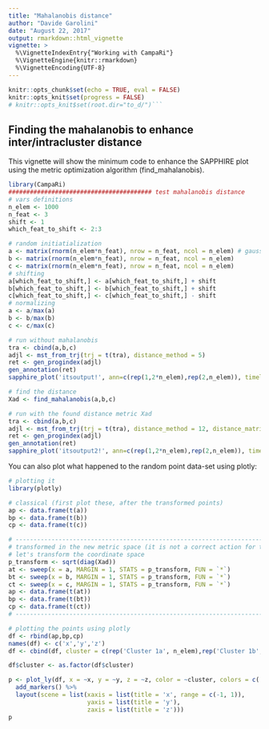 ```yaml
---
title: "Mahalanobis distance"
author: "Davide Garolini"
date: "August 22, 2017"
output: rmarkdown::html_vignette
vignette: >
  %\VignetteIndexEntry{"Working with CampaRi"}
  %\VignetteEngine{knitr::rmarkdown}
  %\VignetteEncoding{UTF-8}
---
```


```r
knitr::opts_chunk$set(echo = TRUE, eval = FALSE)
knitr::opts_knit$set(progress = FALSE)
# knitr::opts_knit$set(root.dir="to_d/")```
```
## Finding the mahalanobis to enhance inter/intracluster distance

This vignette will show the minimum code to enhance the SAPPHIRE plot using the metric optimization algorithm (find_mahalanobis).

```r
library(CampaRi)
######################################## test mahalanobis distance
# vars definitions
n_elem <- 1000
n_feat <- 3
shift <- 1
which_feat_to_shift <- 2:3

# random initiatialization
a <- matrix(rnorm(n_elem*n_feat), nrow = n_feat, ncol = n_elem) # gaussian N(0,1)
b <- matrix(rnorm(n_elem*n_feat), nrow = n_feat, ncol = n_elem)
c <- matrix(rnorm(n_elem*n_feat), nrow = n_feat, ncol = n_elem)
# shifting
a[which_feat_to_shift,] <- a[which_feat_to_shift,] + shift
b[which_feat_to_shift,] <- b[which_feat_to_shift,] + shift
c[which_feat_to_shift,] <- c[which_feat_to_shift,] - shift
# normalizing
a <- a/max(a)
b <- b/max(b)
c <- c/max(c)

# run without mahalanobis
tra <- cbind(a,b,c)
adjl <- mst_from_trj(trj = t(tra), distance_method = 5)
ret <- gen_progindex(adjl)
gen_annotation(ret)
sapphire_plot('itsoutput!', ann=c(rep(1,2*n_elem),rep(2,n_elem)), timeline = T, reorder_annotation=T)

# find the distance
Xad <- find_mahalanobis(a,b,c)

# run with the found distance metric Xad
tra <- cbind(a,b,c)
adjl <- mst_from_trj(trj = t(tra), distance_method = 12, distance_matrix = Xad)
ret <- gen_progindex(adjl)
gen_annotation(ret)
sapphire_plot('itsoutput2!', ann=c(rep(1,2*n_elem),rep(2,n_elem)), timeline = T, reorder_annotation=T)
```


You can also plot what happened to the random point data-set using plotly:
```r
# plotting it
library(plotly)

# classical (first plot these, after the transformed points)
ap <- data.frame(t(a))
bp <- data.frame(t(b))
cp <- data.frame(t(c))

# -----------------------------------------------------------------------------------
# transformed in the new metric space (it is not a correct action for the lack of rotations)
# let's transform the coordinate space 
p_transform <- sqrt(diag(Xad))
at <- sweep(x = a, MARGIN = 1, STATS = p_transform, FUN = `*`)
bt <- sweep(x = b, MARGIN = 1, STATS = p_transform, FUN = `*`)
ct <- sweep(x = c, MARGIN = 1, STATS = p_transform, FUN = `*`)
ap <- data.frame(t(at))
bp <- data.frame(t(bt))
cp <- data.frame(t(ct))
# -----------------------------------------------------------------------------------

# plotting the points using plotly
df <- rbind(ap,bp,cp)
names(df) <- c('x','y','z')
df <- cbind(df, cluster = c(rep('Cluster 1a', n_elem),rep('Cluster 1b', n_elem), rep('Cluster 2', n_elem)))

df$cluster <- as.factor(df$cluster)

p <- plot_ly(df, x = ~x, y = ~y, z = ~z, color = ~cluster, colors = c('#BF382A', '#0C4B8E')) %>%
  add_markers() %>%
  layout(scene = list(xaxis = list(title = 'x', range = c(-1, 1)),
                      yaxis = list(title = 'y'),
                      zaxis = list(title = 'z')))
p
```
